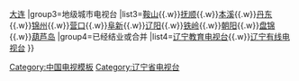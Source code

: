 {{Navbox
|name=辽宁省的电视台
|title=[[辽宁省]]的[[电视台]]
|group1=省级电视台
|list1=[[辽宁广播电视台]]
|group2=副省级城市电视台
|list2=[[沈阳广播电视台|沈阳]]{{.w}}[[大连广播电视台|大连]]
|group3=地级城市电视台
|list3=[[鞍山电视台|鞍山]]{{.w}}[[抚顺广播电视台|抚顺]]{{.w}}[[本溪广播电视台|本溪]]{{.w}}[[丹东广播电视台|丹东]]{{.w}}[[锦州电视台|锦州]]{{.w}}[[营口电视台|营口]]{{.w}}[[阜新电视台|阜新]]{{.w}}[[辽阳电视台|辽阳]]{{.w}}[[铁岭广播电视台|铁岭]]{{.w}}[[朝阳电视台|朝阳]]{{.w}}[[盘锦电视台|盘锦]]{{.w}}[[葫芦岛电视台|葫芦岛]]
|group4=已经结业或合并
|list4=[[辽宁教育电视台]]{{.w}}[[辽宁有线电视台]]
}}<noinclude>
[[Category:中国电视模板]]
</noinclude>
[[Category:辽宁省电视台]]